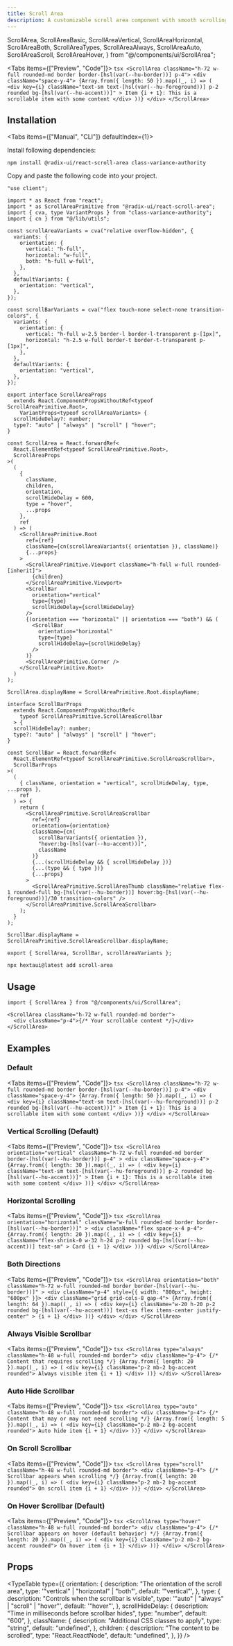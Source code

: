 ```yaml
---
title: Scroll Area
description: A customizable scroll area component with smooth scrolling and accessible scrollbars.
---
```




  ScrollArea,
  ScrollAreaBasic,
  ScrollAreaVertical,
  ScrollAreaHorizontal,
  ScrollAreaBoth,
  ScrollAreaTypes,
  ScrollAreaAlways,
  ScrollAreaAuto,
  ScrollAreaScroll,
  ScrollAreaHover,
} from "@/components/ui/ScrollArea";

<Tabs items={["Preview", "Code"]}>
  <Tab value="Preview">
    <PreviewContainer>
      <ScrollAreaBasic />
    </PreviewContainer>
  </Tab>
  <Tab value="Code">
    ```tsx
    <ScrollArea className="h-72 w-full rounded-md border border-[hsl(var(--hu-border))] p-4">
      <div className="space-y-4">
        {Array.from({ length: 50 }).map((_, i) => (
          <div
            key={i}
            className="text-sm text-[hsl(var(--hu-foreground))] p-2 rounded bg-[hsl(var(--hu-accent))]"
          >
            Item {i + 1}: This is a scrollable item with some content
          </div>
        ))}
      </div>
    </ScrollArea>
    ```
  </Tab>
</Tabs>

## Installation

<Tabs items={["Manual", "CLI"]} defaultIndex={1}>
<Tab value="Manual">

Install following dependencies:

```package-install
npm install @radix-ui/react-scroll-area class-variance-authority
```

Copy and paste the following code into your project.

```tsx title="components/ui/scroll-area.tsx"
"use client";

import * as React from "react";
import * as ScrollAreaPrimitive from "@radix-ui/react-scroll-area";
import { cva, type VariantProps } from "class-variance-authority";
import { cn } from "@/lib/utils";

const scrollAreaVariants = cva("relative overflow-hidden", {
  variants: {
    orientation: {
      vertical: "h-full",
      horizontal: "w-full",
      both: "h-full w-full",
    },
  },
  defaultVariants: {
    orientation: "vertical",
  },
});

const scrollBarVariants = cva("flex touch-none select-none transition-colors", {
  variants: {
    orientation: {
      vertical: "h-full w-2.5 border-l border-l-transparent p-[1px]",
      horizontal: "h-2.5 w-full border-t border-t-transparent p-[1px]",
    },
  },
  defaultVariants: {
    orientation: "vertical",
  },
});

export interface ScrollAreaProps
  extends React.ComponentPropsWithoutRef<typeof ScrollAreaPrimitive.Root>,
    VariantProps<typeof scrollAreaVariants> {
  scrollHideDelay?: number;
  type?: "auto" | "always" | "scroll" | "hover";
}

const ScrollArea = React.forwardRef<
  React.ElementRef<typeof ScrollAreaPrimitive.Root>,
  ScrollAreaProps
>(
  (
    {
      className,
      children,
      orientation,
      scrollHideDelay = 600,
      type = "hover",
      ...props
    },
    ref
  ) => (
    <ScrollAreaPrimitive.Root
      ref={ref}
      className={cn(scrollAreaVariants({ orientation }), className)}
      {...props}
    >
      <ScrollAreaPrimitive.Viewport className="h-full w-full rounded-[inherit]">
        {children}
      </ScrollAreaPrimitive.Viewport>
      <ScrollBar
        orientation="vertical"
        type={type}
        scrollHideDelay={scrollHideDelay}
      />
      {(orientation === "horizontal" || orientation === "both") && (
        <ScrollBar
          orientation="horizontal"
          type={type}
          scrollHideDelay={scrollHideDelay}
        />
      )}
      <ScrollAreaPrimitive.Corner />
    </ScrollAreaPrimitive.Root>
  )
);

ScrollArea.displayName = ScrollAreaPrimitive.Root.displayName;

interface ScrollBarProps
  extends React.ComponentPropsWithoutRef<
    typeof ScrollAreaPrimitive.ScrollAreaScrollbar
  > {
  scrollHideDelay?: number;
  type?: "auto" | "always" | "scroll" | "hover";
}

const ScrollBar = React.forwardRef<
  React.ElementRef<typeof ScrollAreaPrimitive.ScrollAreaScrollbar>,
  ScrollBarProps
>(
  (
    { className, orientation = "vertical", scrollHideDelay, type, ...props },
    ref
  ) => {
    return (
      <ScrollAreaPrimitive.ScrollAreaScrollbar
        ref={ref}
        orientation={orientation}
        className={cn(
          scrollBarVariants({ orientation }),
          "hover:bg-[hsl(var(--hu-accent))]",
          className
        )}
        {...(scrollHideDelay && { scrollHideDelay })}
        {...(type && { type })}
        {...props}
      >
        <ScrollAreaPrimitive.ScrollAreaThumb className="relative flex-1 rounded-full bg-[hsl(var(--hu-border))] hover:bg-[hsl(var(--hu-foreground))]/30 transition-colors" />
      </ScrollAreaPrimitive.ScrollAreaScrollbar>
    );
  }
);

ScrollBar.displayName = ScrollAreaPrimitive.ScrollAreaScrollbar.displayName;

export { ScrollArea, ScrollBar, scrollAreaVariants };
```

</Tab>
<Tab value="CLI">

```package-install
npx hextaui@latest add scroll-area
```

</Tab>
</Tabs>

## Usage

```tsx
import { ScrollArea } from "@/components/ui/ScrollArea";
```

```tsx
<ScrollArea className="h-72 w-full rounded-md border">
  <div className="p-4">{/* Your scrollable content */}</div>
</ScrollArea>
```

## Examples

### Default

<Tabs items={["Preview", "Code"]}>
  <Tab value="Preview">
    <PreviewContainer>
      <ScrollAreaBasic />
    </PreviewContainer>
  </Tab>
  <Tab value="Code">
    ```tsx
    <ScrollArea className="h-72 w-full rounded-md border border-[hsl(var(--hu-border))] p-4">
      <div className="space-y-4">
        {Array.from({ length: 50 }).map((_, i) => (
          <div
            key={i}
            className="text-sm text-[hsl(var(--hu-foreground))] p-2 rounded bg-[hsl(var(--hu-accent))]"
          >
            Item {i + 1}: This is a scrollable item with some content
          </div>
        ))}
      </div>
    </ScrollArea>
    ```
  </Tab>
</Tabs>

### Vertical Scrolling (Default)

<Tabs items={["Preview", "Code"]}>
  <Tab value="Preview">
    <PreviewContainer>
      <ScrollAreaVertical />
    </PreviewContainer>
  </Tab>
  <Tab value="Code">
    ```tsx
    <ScrollArea
      orientation="vertical"
      className="h-72 w-full rounded-md border border-[hsl(var(--hu-border))] p-4"
    >
      <div className="space-y-4">
        {Array.from({ length: 30 }).map((_, i) => (
          <div
            key={i}
            className="text-sm text-[hsl(var(--hu-foreground))] p-2 rounded bg-[hsl(var(--hu-accent))]"
          >
            Item {i + 1}: This is a scrollable item with some content
          </div>
        ))}
      </div>
    </ScrollArea>
    ```
  </Tab>
</Tabs>

### Horizontal Scrolling

<Tabs items={["Preview", "Code"]}>
  <Tab value="Preview">
    <PreviewContainer>
      <ScrollAreaHorizontal />
    </PreviewContainer>
  </Tab>
  <Tab value="Code">
    ```tsx
    <ScrollArea
      orientation="horizontal"
      className="w-full rounded-md border border-[hsl(var(--hu-border))]"
    >
      <div className="flex space-x-4 p-4">
        {Array.from({ length: 20 }).map((_, i) => (
          <div
            key={i}
            className="flex-shrink-0 w-32 h-24 p-2 rounded bg-[hsl(var(--hu-accent))] text-sm"
          >
            Card {i + 1}
          </div>
        ))}
      </div>
    </ScrollArea>
    ```
  </Tab>
</Tabs>

### Both Directions

<Tabs items={["Preview", "Code"]}>
  <Tab value="Preview">
    <PreviewContainer>
      <ScrollAreaBoth />
    </PreviewContainer>
  </Tab>
  <Tab value="Code">
    ```tsx
    <ScrollArea
      orientation="both"
      className="h-72 w-full rounded-md border border-[hsl(var(--hu-border))]"
    >
      <div className="p-4" style={{ width: "800px", height: "600px" }}>
        <div className="grid grid-cols-8 gap-4">
          {Array.from({ length: 64 }).map((_, i) => (
            <div
              key={i}
              className="w-20 h-20 p-2 rounded bg-[hsl(var(--hu-accent))] text-xs flex items-center justify-center"
            >
              {i + 1}
            </div>
          ))}
        </div>
      </div>
    </ScrollArea>
    ```
  </Tab>
</Tabs>

### Always Visible Scrollbar

<Tabs items={["Preview", "Code"]}>
  <Tab value="Preview">
    <PreviewContainer>
      <ScrollAreaAlways />
    </PreviewContainer>
  </Tab>
  <Tab value="Code">
    ```tsx
    <ScrollArea type="always" className="h-48 w-full rounded-md border">
      <div className="p-4">
        {/* Content that requires scrolling */}
        {Array.from({ length: 20 }).map((_, i) => (
          <div key={i} className="p-2 mb-2 bg-accent rounded">
            Always visible item {i + 1}
          </div>
        ))}
      </div>
    </ScrollArea>
    ```
  </Tab>
</Tabs>

### Auto Hide Scrollbar

<Tabs items={["Preview", "Code"]}>
  <Tab value="Preview">
    <PreviewContainer>
      <ScrollAreaAuto />
    </PreviewContainer>
  </Tab>
  <Tab value="Code">
    ```tsx
    <ScrollArea type="auto" className="h-48 w-full rounded-md border">
      <div className="p-4">
        {/* Content that may or may not need scrolling */}
        {Array.from({ length: 5 }).map((_, i) => (
          <div key={i} className="p-2 mb-2 bg-accent rounded">
            Auto hide item {i + 1}
          </div>
        ))}
      </div>
    </ScrollArea>
    ```
  </Tab>
</Tabs>

### On Scroll Scrollbar

<Tabs items={["Preview", "Code"]}>
  <Tab value="Preview">
    <PreviewContainer>
      <ScrollAreaScroll />
    </PreviewContainer>
  </Tab>
  <Tab value="Code">
    ```tsx
    <ScrollArea type="scroll" className="h-48 w-full rounded-md border">
      <div className="p-4">
        {/* Scrollbar appears when scrolling */}
        {Array.from({ length: 20 }).map((_, i) => (
          <div key={i} className="p-2 mb-2 bg-accent rounded">
            On scroll item {i + 1}
          </div>
        ))}
      </div>
    </ScrollArea>
    ```
  </Tab>
</Tabs>

### On Hover Scrollbar (Default)

<Tabs items={["Preview", "Code"]}>
  <Tab value="Preview">
    <PreviewContainer>
      <ScrollAreaHover />
    </PreviewContainer>
  </Tab>
  <Tab value="Code">
    ```tsx
    <ScrollArea type="hover" className="h-48 w-full rounded-md border">
      <div className="p-4">
        {/* Scrollbar appears on hover (default behavior) */}
        {Array.from({ length: 20 }).map((_, i) => (
          <div key={i} className="p-2 mb-2 bg-accent rounded">
            On hover item {i + 1}
          </div>
        ))}
      </div>
    </ScrollArea>
    ```
  </Tab>
</Tabs>

## Props

<TypeTable
  type={{
    orientation: {
      description: "The orientation of the scroll area",
      type: '"vertical" | "horizontal" | "both"',
      default: '"vertical"',
    },
    type: {
      description: "Controls when the scrollbar is visible",
      type: '"auto" | "always" | "scroll" | "hover"',
      default: '"hover"',
    },
    scrollHideDelay: {
      description: "Time in milliseconds before scrollbar hides",
      type: "number",
      default: "600",
    },
    className: {
      description: "Additional CSS classes to apply",
      type: "string",
      default: "undefined",
    },
    children: {
      description: "The content to be scrolled",
      type: "React.ReactNode",
      default: "undefined",
    },
  }}
/>
